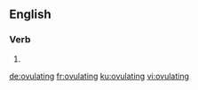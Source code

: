 ==English==

===Verb===
{{head|en|present participle}}

# {{present participle of|ovulate|lang=en}}

[[de:ovulating]]
[[fr:ovulating]]
[[ku:ovulating]]
[[vi:ovulating]]